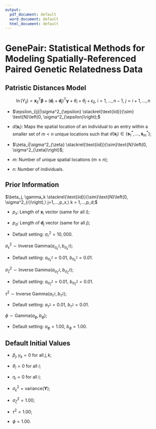 ```yaml
---
output:
  pdf_document: default
  word_document: default
  html_document: default
---
```

# GenePair: Statistical Methods for Modeling Spatially-Referenced Paired Genetic Relatedness Data

## Patristic Distances Model
$$\ln\left(Y_{ij}\right) = \textbf{x}_{ij}^{\text{T}}\boldsymbol{\beta} + \left(\textbf{d}_{i} + \textbf{d}_{j}\right)^{\text{T}}\boldsymbol{\gamma} + \theta_i + \theta_j + \epsilon_{ij},\ i=1, ..., n - 1,\ j=i + 1,..., n$$
\begin{align*} \begin{split}
    &\theta_i = \eta\left\{d\left(\textbf{s}_i\right)\right\} + \zeta_i,\ i=1,\hdots,n, \\
    &\boldsymbol{\eta}^{\text{T}} = \left\{\eta\left(\textbf{s}_1^*\right), \hdots, \eta\left(\textbf{s}_m^*\right)\right\} | \phi, \tau^2 \sim \text{MVN}\left\{\boldsymbol{0}_m, \tau^2 \Sigma\left(\phi\right)\right\}, \text{ and}\\
    &\Sigma\left(\phi\right)_{ij} = \text{Corr}\left\{\eta\left(\textbf{s}_i^*\right), \eta\left(\textbf{s}_j^*\right)\right\} = \exp\left\{-\phi \left\|\textbf{s}_i^* - \textbf{s}_j^* \right\|\right\}.
\end{split} \end{align*}

* $\epsilon_{ij}|\sigma^2_{\epsilon} \stackrel{\text{iid}}{\sim} \text{N}\left(0, \sigma^2_{\epsilon}\right);$

* $d\left(\textbf{s}_i\right)$: Maps the spatial location of an individual to an entry within a smaller set of $m < n$ unique locations such that $d\left(\textbf{s}_i\right) \in \left\{\textbf{s}_1^*, \hdots, \textbf{s}_m^*\right\}$;

* $\zeta_i|\sigma^2_{\zeta} \stackrel{\text{iid}}{\sim}\text{N}\left(0, \sigma^2_{\zeta}\right)$;

* $m$: Number of unique spatial locations ($m \leq n$);

* $n$: Number of individuals.

## Prior Information
$\beta_j, \gamma_k \stackrel{\text{iid}}{\sim}\text{N}\left(0, \sigma^2_{r}\right),\ j=1,...,p_x,\ k = 1,...,p_d;$

* $p_x$: Length of $\textbf{x}_i$ vector (same for all $i$);

* $p_d$: Length of $\textbf{d}_j$ vector (same for all $j$);

* Default setting: $\sigma^2_{r} = 10,000.$

$\sigma^2_{\epsilon} \sim \text{Inverse Gamma}\left(a_{\sigma^2_{\epsilon}}, b_{\sigma^2_{\epsilon}}\right);$

* Default setting: $a_{\sigma^2_{\epsilon}} = 0.01$, $b_{\sigma^2_{\epsilon}} = 0.01.$

$\sigma^2_{\zeta} \sim \text{Inverse Gamma}\left(a_{\sigma^2_{\zeta}}, b_{\sigma^2_{\zeta}}\right);$

* Default setting: $a_{\sigma^2_{\zeta}} = 0.01$, $b_{\sigma^2_{\zeta}} = 0.01.$

$\tau^2 \sim \text{Inverse Gamma}\left(a_{\tau^2}, b_{\tau^2}\right);$

* Default setting: $a_{\tau^2} = 0.01$, $b_{\tau^2} = 0.01.$

$\phi \sim \text{Gamma}\left(a_{\phi}, b_{\phi}\right);$

* Default setting: $a_{\phi} = 1.00$, $b_{\phi} = 1.00.$

## Default Initial Values
* $\beta_j, \gamma_k = 0$ for all $j,k$;

* $\theta_i = 0$ for all $i$;

* $\eta_i = 0$ for all $i$;

* $\sigma^2_{\epsilon} = \text{variance}\left(\boldsymbol{Y}\right)$;

* $\sigma^2_{\zeta} = 1.00$;

* $\tau^2 = 1.00$;

* $\phi = 1.00$.


